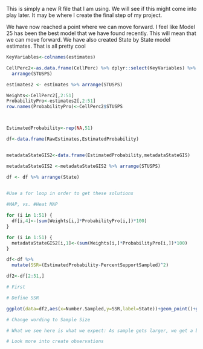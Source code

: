 This is simply a new R file that I am using. We will see if this might come into play later. It may be where I create the final step of my project. 

We have now reached a point where we can move forward. I feel like Model 25 has been the best model that we have found recently. This will mean that we can move forward. We have also created State by State model estimates. That is all pretty cool

```r
KeyVariables<-colnames(estimates)

CellPerc2<-as.data.frame(CellPerc) %>% dplyr::select(KeyVariables) %>%
  arrange(STUSPS)

estimates2 <- estimates %>% arrange(STUSPS)

Weights<-CellPerc2[,2:51]
ProbabilityPro<-estimates2[,2:51]
row.names(ProbabilityPro)<-CellPerc2$STUSPS



EstimatedProbability<-rep(NA,51)

df<-data.frame(RawEstimates,EstimatedProbability)


metadataStateGIS2<-data.frame(EstimatedProbability,metadataStateGIS)

metadataStateGIS2 <-metadataStateGIS2 %>% arrange(STUSPS)

df <- df %>% arrange(State)
                     

#Use a for loop in order to get these solutions

#MAP, vs. #Heat MAP
```

```r
for (i in 1:51) {
  df[i,4]<-(sum(Weights[i,]*ProbabilityPro[i,])*100)
}
```

```r


for (i in 1:51) {
  metadataStateGIS2[i,1]<-(sum(Weights[i,]*ProbabilityPro[i,])*100)
}
```


```r
df<-df %>%
  mutate(SSR=(EstimatedProbability-PercentSupportSampled)^2)

df2<-df[2:51,]

# First 
```

```r
# Define SSR

ggplot(data=df2,aes(x=Number.Sampled,y=SSR,label=State))+geom_point()+geom_text_repel(size=3)

# Change wording to Sample Size

# What we see here is what we expect: As sample gets larger, we get a better estimate of the population level of support. 

# Look more into create observations
```






